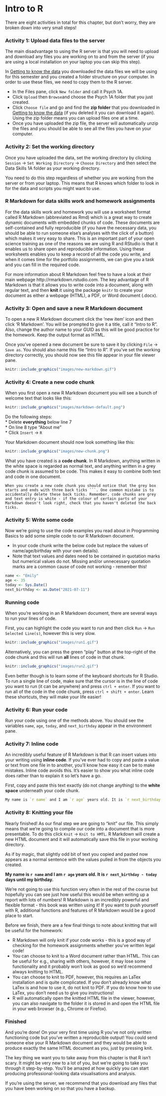 # Intro to R {#ref1}

There are eight activities in total for this chapter, but don't worry, they are broken down into very small steps!

### Activity 1: Upload data files to the server

The main disadvantage to using the R server is that you will need to upload and download any files you are working on to and from the server (if you are using a local installation on your laptop you can skip this step).

In [Getting to know the data](https://psyteachr.github.io/ug1-practical/getting-to-know-the-data.html#activity-2) you downloaded the data files we will be using for this semester and you created a folder structure on your computer. In order to use these files, we need to copy them to the R server.

* In the Files pane, click `New folder` and call it Psych 1A.
* Click `Upload` then `Browse`and choose the Psych 1A folder that you just created.
* Click `Choose file` and go and find the **zip folder** that you downloaded in [Getting to know the data](https://psyteachr.github.io/ug1-practical/getting-to-know-the-data.html#activity-2) (if you deleted it you can download it again). Using the zip folder means you can upload files one at a time.
* Once you have uploaded the zip file, the server will automatically unzip the files and you should be able to see all the files you have on your computer.

### Activity 2: Set the working directory

Once you have uploaded the data, set the working directory by clicking `Session` -> `Set Working Directory` -> `Choose Directory` and then select the Data Skills 1A folder as your working directory. 

You need to do this step regardless of whether you are working from the server or from your laptop. This means that R knows which folder to look in for the data and scripts you might want to use.

### R Markdown for data skills work and homework assignments

For the data skills work and homework you will use a worksheet format called R Markdown (abbreviated as Rmd) which is a great way to create dynamic documents with embedded chunks of code. These documents are self-contained and fully reproducible (if you have the necessary data, you should be able to run someone else's analyses with the click of a button) which makes it very easy to share. This is an important part of your open science training as one of the reasons we are using R and RStudio is that it enables us to share open and reproducible information. Using these worksheets enables you to keep a record of all the code you write, and when it comes time for the portfolio assignments, we can give you a task and you can fill in the required code. 

For more information about R Markdown feel free to have a look at their main webpage http://rmarkdown.rstudio.com. The key advantage of R Markdown is that it allows you to write code into a document, along with regular text, and then **knit** it using the package `knitr` to create your document as either a webpage (HTML), a PDF, or Word document (.docx). 

### Activity 3: Open and save a new R Markdown document

To open a new R Markdown document click the 'new item' icon and then click 'R Markdown'. You will be prompted to give it a title, call it "Intro to R". Also, change the author name to your GUID as this will be good practice for the homework. Keep the output format as HTML.

Once you've opened a new document be sure to save it by clicking `File` -> `Save as`. You should also name this file "Intro to R". If you've set the working directory correctly, you should now see this file appear in your file viewer pane.

```r

knitr::include_graphics("images/new-markdown.gif")

```

### Activity 4: Create a new code chunk

When you first open a new R Markdown document you will see a bunch of welcome text that looks like this:

```r

knitr::include_graphics("images/markdown-default.png")

```

Do the following steps:  
* Delete **everything** below line 7  
* On line 8 type "About me"  
* Click `Insert` -> `R`  

Your Markdown document should now look something like this:

```r

knitr::include_graphics("images/new-chunk.png")

```

What you have created is a **code chunk**. In R Markdown, anything written in the white space is regarded as normal text, and anything written in a grey code chunk is assumed to be code. This makes it easy to combine both text and code in one document.

```block

When you create a new code chunk you should notice that the grey box starts and ends with three back ticks ```. One common mistake is to accidentally delete these back ticks. Remember, code chunks are grey and text entry is white - if the colour of certain parts of your Markdown doesn't look right, check that you haven't deleted the back ticks.

```


### Activity 5: Write some code

Now we're going to use the code examples you read about in Programming Basics to add some simple code to our R Markdown document. 

* In your code chunk write the below code but replace the values of name/age/birthday with your own details).   
* Note that text values and dates need to be contained in quotation marks but numerical values do not. Missing and/or unnecessary quotation marks are a common cause of code not working - remember this!

```r
name <- "Emily" 
age <- 35
today <- Sys.Date()
next_birthday <- as.Date("2021-07-11")
```

### Running code

When you're working in an R Markdown document, there are several ways to run your lines of code.

First, you can highlight the code you want to run and then click `Run` -> `Run Selected Line(s)`, however this is very slow.

```r

knitr::include_graphics("images/run1.gif")

```

Alternatively, you can press the green "play" button at the top-right of the code chunk and this will run **all** lines of code in that chunk.

```r

knitr::include_graphics("images/run2.gif")

```

Even better though is to learn some of the keyboard shortcuts for R Studio. To run a single line of code, make sure that the cursor is in the line of code you want to run (it can be anywhere) and press `ctrl + enter`. If you want to run all of the code in the code chunk, press `ctrl + shift + enter`. Learn these shortcuts, they will make your life easier!

### Activity 6: Run your code

Run your code using one of the methods above. You should see the variables `name`, `age`, `today`, and `next_birthday` appear in the environment pane.

### Activity 7: Inline code

An incredibly useful feature of R Markdown is that R can insert values into your writing using **inline code**. If you've ever had to copy and paste a value or text from one file in to another, you'll know how easy it can be to make mistakes. Inline code avoids this. It's easier to show you what inline code does rather than to explain it so let's have a go.

First, copy and paste this text exactly (do not change anything) to the **white space** underneath your code chunk.


```r
My name is `r name` and I am `r age` years old. It is `r next_birthday - today` days until my birthday.
```

### Activity 8: Knitting your file

Nearly finished! As our final step we are going to "knit" our file. This simply means that we're going to compile our code into a document that is more presentable. To do this click `Knit` -> `Knit to HMTL`. R Markdown will create a new HTML document and it will automatically save this file in your working directory. 

As if by magic, that slightly odd bit of text you copied and pasted now appears as a normal sentence with the values pulled in from the objects you created. 

**My name is `r name` and I am `r age` years old. It is `r next_birthday - today` days until my birthday.**

We're not going to use this function very often in the rest of the course but hopefully you can see just how useful this would be when writing up a report with lots of numbers! R Markdown is an incredibly powerful and flexible format - this book was written using it! If you want to push yourself with R, additional functions and features of R Markdown would be a good place to start.

Before we finish, there are a few final things to note about knitting that will be useful for the homework:  

* R Markdown will only knit if your code works - this is a good way of checking for the homework assignments whether you've written legal code!  
* You can choose to knit to a Word document rather than HTML. This can be useful for e.g., sharing with others, however, it may lose some functionality and it probably won't look as good so we'd recommend always knitting to HTML.
* You can choose to knit to PDF, however, this requires an LaTex installation and is quite complicated. If you don't already know what LaTex is and how to use it, do not knit to PDF. If you do know how to use LaTex, you don't need us to give you instructions! 
* R will automatically open the knitted HTML file in the viewer, however, you can also navigate to the folder it is stored in and open the HTML file in your web browser (e.g., Chrome or Firefox).  

### Finished

And you're done! On your very first time using R you've not only written functioning code but you've written a reproducible output! You could send someone else your R Markdown document and they would be able to produce exactly the same HTML document as you, just by pressing knit.

The key thing we want you to take away from this chapter is that R isn't scary. It might be very new to a lot of you, but we're going to take you through it step-by-step. You'll be amazed at how quickly you can start producing professional-looking data visualisations and analysis.

If you're using the server, we recommend that you download any files that you have been working on so that you have a backup.

